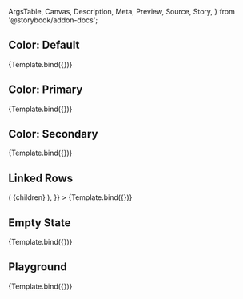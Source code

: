 <!-- @prettier -->

  ArgsTable,
  Canvas,
  Description,
  Meta,
  Preview,
  Source,
  Story,
} from '@storybook/addon-docs';



<Meta title="Organisms/DataTable" component={DataTable} argTypes={argTypes} />

<Description of={DataTable} />

## Color: Default

<Canvas>
  <Story
    name="Color: Default"
    args={{
      color: 'default',
    }}
  >
    {Template.bind({})}
  </Story>
</Canvas>

## Color: Primary

<Canvas>
  <Story
    name="Color: Primary"
    args={{
      color: 'primary',
    }}
  >
    {Template.bind({})}
  </Story>
</Canvas>

## Color: Secondary

<Canvas>
  <Story
    name="Color: Secondary"
    args={{
      color: 'secondary',
    }}
  >
    {Template.bind({})}
  </Story>
</Canvas>

## Linked Rows

<Canvas>
  <Story
    name="Linked Rows"
    args={{
      RowWrapper: (item, children) => (
        <Link
          href={`https://www.google.com/search?q=${item.name}`}
          style={{
            display: 'contents',
          }}
          target="_blank"
          underline="none"
        >
          {children}
        </Link>
      ),
    }}
  >
    {Template.bind({})}
  </Story>
</Canvas>

## Empty State

<Canvas>
  <Story
    name="Empty State"
    args={{
      emptyStateProps: {
        description: 'No Items Found',
        Icon: PackageVariant,
      },
      items: [],
    }}
  >
    {Template.bind({})}
  </Story>
</Canvas>

## Playground

<Canvas isColumn>
  <Source language="jsx" story="Playground" />
  <Story name="Playground" args={{}}>
    {Template.bind({})}
  </Story>
  <ArgsTable story="Playground" />
</Canvas>
